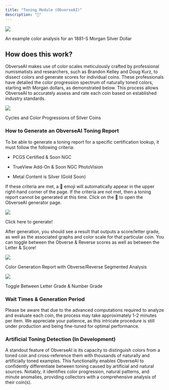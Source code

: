 ```yaml
---
title: "Toning Module (ObverseAI)"
description: "🌈"
---
```


![](/images/pure-technologies/products/Screen%20Shot%202023-06-06%20at%2012.49.09%20PM.png)

An example color analysis for an 1881-S Morgan Silver Dollar

## How does this work?

ObverseAI makes use of color scales meticulously crafted by professional numismatists and researchers, such as Brandon Kelley and Doug Kurz, to dissect colors and generate scores for individual coins. These professionals have detailed the color progression spectrum of naturally toned colors, starting with Morgan dollars, as demonstrated below. This process allows ObverseAI to accurately assess and rate each coin based on established industry standards.

![](/images/pure-technologies/products/Screen%20Shot%202023-06-06%20at%2012.59.13%20PM.png)

Cycles and Color Progressions of Silver Coins

### How to Generate an ObverseAI Toning Report

To be able to generate a toning report for a specific certification lookup, it must follow the following criteria:

* PCGS Certified & Soon NGC

* TrueView Add-On & Soon NGC PhotoVision

* Metal Content is Silver (Gold Soon)

If these criteria are met, a 🌈 emoji will automatically appear in the upper right-hand corner of the page. If the criteria are not met, then a toning report cannot be generated at this time. Click on the 🌈 to open the ObverseAI generator page.

![](/images/pure-technologies/products/Screen%20Shot%202023-06-06%20at%201.37.58%20PM.png)

Click here to generate!

After generation, you should see a result that outputs a score/letter grade, as well as the associated graphs and color scale for that particular coin. You can toggle between the Obverse & Reverse scores as well as between the Letter & Score!

![](/images/pure-technologies/products/PM%20for%20Stacks%20Bowers%20(24).png)

Color Generation Report with Obverse/Reverse Segmented Analysis

![](/images/pure-technologies/products/ezgif-1-23866cbb0c.gif)

Toggle Between Letter Grade & Number Grade

### Wait Times & Generation Period

Please be aware that due to the advanced computations required to analyze and evaluate each coin, the process may take approximately 1-2 minutes per item. We appreciate your patience, as this intricate procedure is still under production and being fine-tuned for optimal performance.

### Artificial Toning Detection (In Development)

A standout feature of ObverseAI is its capacity to distinguish colors from a toned coin and cross-reference them with thousands of naturally and artificially toned examples. This functionality enables ObverseAI to confidently differentiate between toning caused by artificial and natural sources. Notably, it identifies color progression, natural patterns, and minute anomalies, providing collectors with a comprehensive analysis of their coin(s).